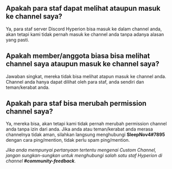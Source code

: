 ## Apakah para staf dapat melihat ataupun masuk ke channel saya?
Ya, para staf server Discord Hyperion bisa masuk ke dalam channel anda, akan tetapi kami tidak pernah masuk ke channel anda tanpa adanya alasan yang pasti.

## Apakah member/anggota biasa bisa melihat channel saya ataupun masuk ke channel saya?
Jawaban singkat, mereka tidak bisa melihat atapun masuk ke channel anda. Channel anda hanya dapat dilihat oleh para staf, anda sendiri dan teman/kerabat anda.

## Apakah para staf bisa merubah permission channel saya?
Ya, mereka bisa, akan tetapi kami tidak pernah merubah permission channel anda tanpa izin dari anda. Jika anda atau teman/kerabat anda merasa channelnya tidak aman, silahkan langsung menghubungi **SleepNov4#7895** dengan cara ping/mention, tidak perlu spam ping/mention.

*Jika anda mempunyai pertanyaan tertentu mengenai Custom Channel, jangan sungkan-sungkan untuk menghubungi salah satu staf Hyperion di channel **#community-feedback**.*